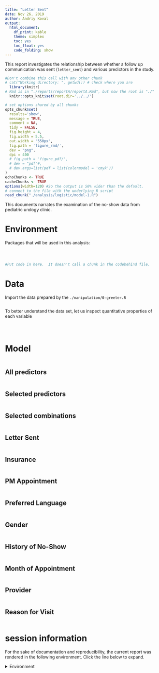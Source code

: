 ```yaml
---
title: "Letter Sent"
date: Nov 26, 2019
author: Andriy Koval
output:
  html_document:
    df_print: kable
    theme: simplex
    toc: yes
    toc_float: yes
    code_folding: show
---
```

This report investigates the relationship between whether a follow up communication was sent (`letter_sent`) and various predictors in the study. 

<!-- These two chunks should be added in the beginning of every .Rmd that you want to source an .R script -->
<!--  The 1st mandatory chunck  -->
<!--  Set the working directory to the repository's base directory -->
```r
#Don't combine this call with any other chunk 
# cat("Working directory: ", getwd()) # check where you are
  library(knitr)
# Rmd is in "./reports/reportA/reportA.Rmd", but now the root is "./"
  knitr::opts_knit$set(root.dir='../../') 
```

<!--  The 2nd mandatory chunck  -->
<!-- Set the report-wide options, and point to the external code file. -->
```r
# set options shared by all chunks
opts_chunk$set(
  results='show', 
  message = TRUE,
  comment = NA, 
  tidy = FALSE,
  fig.height = 4, 
  fig.width = 5.5, 
  out.width = "550px",
  fig.path = 'figure_rmd/',     
  dev = "png",
  dpi = 400
  # fig.path = 'figure_pdf/',     
  # dev = "pdf"#,
  # dev.args=list(pdf = list(colormodel = 'cmyk'))
)
echoChunks <- TRUE
cacheChunks <- TRUE
options(width=120) #So the output is 50% wider than the default.
# connect to the file with the underlying R script  
read_chunk("./analysis/logistic/model-1.R") 
```
This documents narrates the examination of the no-show data from pediatric urology clinic. 

# Environment
Packages that will be used in this analysis: 
<!-- Load 'sourced' R files.  Suppress the output when loading packages. --> 
```r
```


<!-- Load the sources.  Suppress the output when loading sources. --> 
```r
```


<!-- Load any Global functions and variables declared in the R file.  Suppress the output. --> 
```r
```

<!-- Declare any global functions specific to a Rmd output.  Suppress the output. --> 
```r
#Put code in here.  It doesn't call a chunk in the codebehind file.
```

# Data

Import the data prepared by the `./manipulation/0-greeter.R` 
<!-- Load the datasets.   -->
```r
```

To better understand the data set, let us inspect quantitative properties of each variable
<!-- Inspect the datasets.   -->
```r
```

<!-- Tweak the dataset   -->
```r
```

```r
```


# Model

```r
```

## All predictors
```r
```

## Selected predictors
```r
```

## Selected combinations
```r
```

<!-- ### Graph 00  -->
<!-- ```{r graph-00, echo=echoChunks, fig.height=8, fig.width=12, message=FALSE, warning=FALSE, cache=cacheChunks, results='show', out.width="1200"} -->
<!-- ``` -->

## Letter Sent
```r
```

## Insurance
```r
```

## PM Appointment
```r
```

## Preferred Language
```r
```

## Gender
```r
```

## History of No-Show
```r
```

## Month of Appointment
```r
```

## Provider
```r
```
## Reason for Visit
```r
```









session information
===========================================================================

For the sake of documentation and reproducibility, the current report was rendered in the following environment.  Click the line below to expand.

<details>
  <summary>Environment <span class="glyphicon glyphicon-plus-sign"></span></summary>
```r
if( requireNamespace("devtools", quietly = TRUE) ) {
  devtools::session_info()
} else {
  sessionInfo()
} 
```
</details>

```r
```




